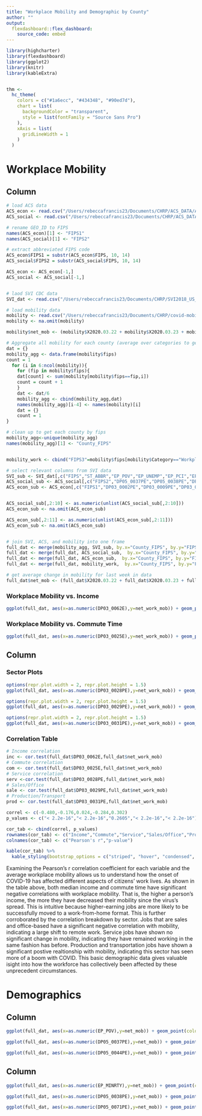 ```yaml
---
title: "Workplace Mobility and Demographic by County"
author: ""
output: 
  flexdashboard::flex_dashboard:
    source_code: embed
---
```


```r
library(highcharter)
library(flexdashboard)
library(ggplot2)
library(knitr)
library(kableExtra)


thm <- 
  hc_theme(
    colors = c("#1a6ecc", "#434348", "#90ed7d"),
    chart = list(
      backgroundColor = "transparent",
      style = list(fontFamily = "Source Sans Pro")
    ),
    xAxis = list(
      gridLineWidth = 1
    )
  )

```

Workplace Mobility
===================================== 

Column {data-width=500}
-----------------------------------------------------------------------
```r

# load ACS data
ACS_econ <- read.csv("/Users/rebeccafrancis23/Documents/CHRP/ACS_DATA/ACS_ECONOMIC_2018.csv",stringsAsFactors=FALSE)
ACS_social <- read.csv("/Users/rebeccafrancis23/Documents/CHRP/ACS_DATA/ACS_SOCIAL_2018.csv",stringsAsFactors=FALSE)

# rename GEO_ID to FIPS
names(ACS_econ)[1] <- "FIPS1"
names(ACS_social)[1] <- "FIPS2"

# extract abbreviated FIPS code
ACS_econ$FIPS1 = substr(ACS_econ$FIPS, 10, 14)
ACS_social$FIPS2 = substr(ACS_social$FIPS, 10, 14)

ACS_econ <- ACS_econ[-1,]
ACS_social <- ACS_social[-1,]


# laod SVI CDC data
SVI_dat <- read.csv("/Users/rebeccafrancis23/Documents/CHRP/SVI2018_US_COUNTY.csv")

# load mobility data
mobility <- read.csv("/Users/rebeccafrancis23/Documents/CHRP/covid-mobility/data/county-data-wide.csv")
mobility <- na.omit(mobility)

mobility$net_mob <- (mobility$X2020.03.22 + mobility$X2020.03.23 + mobility$X2020.03.24 + mobility$X2020.03.25 + mobility$X2020.03.26 + mobility$X2020.03.27 + mobility$X2020.03.28 + mobility$X2020.03.29)/8

# Aggregate all mobility for each county (average over categories to get net mobility)
dat = {}
mobility_agg <- data.frame(mobility$fips)
count = 1
  for (i in 6:ncol(mobility)){
    for (fip in mobility$fips){
    dat[count] <- sum(mobility[mobility$fips==fip,i])
    count = count + 1
    }
    dat <- dat/6
    mobility_agg <- cbind(mobility_agg,dat)
    names(mobility_agg)[i-4] <- names(mobility)[i]
    dat = {}
    count = 1
}

# clean up to get each county by fips
mobility_agg<-unique(mobility_agg)
names(mobility_agg)[1] <- "County_FIPS"


mobility_work <- cbind("FIPS3"=mobility$fips[mobility$Category=="Workplace"],"net_work_mob"=mobility$net_mob[mobility$Category=="Workplace"])

# select relevant columns from SVI data
SVI_sub <- SVI_dat[,c("FIPS","ST_ABBR","EP_POV","EP_UNEMP","EP_PCI","EP_AGE65","EP_MINRTY","EP_MUNIT")]
ACS_social_sub <- ACS_social[,c("FIPS2","DP05_0037PE","DP05_0038PE","DP05_0039PE","DP05_0044PE","DP05_0052PE","DP05_0057PE","DP05_0071PE","DP05_0002PE","DP05_0003PE")]
ACS_econ_sub <- ACS_econ[,c("FIPS1","DP03_0002PE","DP03_0009PE","DP03_0025E","DP03_0027PE","DP03_0028PE","DP03_0029PE","DP03_0030E","DP03_0031PE","DP03_0062E","DP03_0063E")]


ACS_social_sub[,2:10] <- as.numeric(unlist(ACS_social_sub[,2:10]))
ACS_econ_sub <- na.omit(ACS_econ_sub)

ACS_econ_sub[,2:11] <- as.numeric(unlist(ACS_econ_sub[,2:11]))
ACS_econ_sub <- na.omit(ACS_econ_sub)


# join SVI, ACS, and mobility into one frame
full_dat <- merge(mobility_agg, SVI_sub, by.x="County_FIPS", by.y="FIPS")
full_dat <- merge(full_dat, ACS_social_sub,  by.x="County_FIPS", by.y="FIPS2")
full_dat <- merge(full_dat, ACS_econ_sub,  by.x="County_FIPS", by.y="FIPS1")
full_dat <- merge(full_dat, mobility_work,  by.x="County_FIPS", by.y="FIPS3")

# get average change in mobility for last week in data
full_dat$net_mob <- (full_dat$X2020.03.22 + full_dat$X2020.03.23 + full_dat$X2020.03.24 + full_dat$X2020.03.25 + full_dat$X2020.03.26 + full_dat$X2020.03.27 + full_dat$X2020.03.28 + full_dat$X2020.03.29)/8


```
### Workplace Mobility vs. Income

```r
ggplot(full_dat, aes(x=as.numeric(DP03_0062E),y=net_work_mob)) + geom_point(color="skyblue2") + geom_smooth(method='lm',color="skyblue4") + xlab("Median Household Income") + ylab("Average Change in Workplace Mobility 3/22-3/29")
```

### Workplace Mobility vs. Commute Time

```r
ggplot(full_dat, aes(x=as.numeric(DP03_0025E),y=net_work_mob)) + geom_point(color="aquamarine3") + geom_smooth(method='lm',color="aquamarine4") + xlab("Mean Commute Time (minutes)") + ylab("Average Change in Workplace Mobility 3/22-3/29")

```

Column {.tabset data-width=500}
-----------------------------------------------------------------------

### Sector Plots 

```r
options(repr.plot.width = 2, repr.plot.height = 1.5)
ggplot(full_dat, aes(x=as.numeric(DP03_0028PE),y=net_work_mob)) + geom_point(color="slateblue3") + geom_smooth(method='lm',color="slateblue4") + ggtitle("Service") + xlab("Percent Service Jobs") + ylab("Average Change in Workplace Mobility 3/22-3/29")

options(repr.plot.width = 2, repr.plot.height = 1.5)
ggplot(full_dat, aes(x=as.numeric(DP03_0029PE),y=net_work_mob)) + geom_point(color="slategray3") + geom_smooth(method='lm',color="slategray4") + ggtitle("Sales/Office") + xlab("Percent Sales/Office Jobs") + ylab("Average Change in Workplace Mobility 3/22-3/29")

options(repr.plot.width = 2, repr.plot.height = 1.5)
ggplot(full_dat, aes(x=as.numeric(DP03_0031PE),y=net_work_mob)) + geom_point(color="darkseagreen3") + geom_smooth(method='lm',color="darkseagreen4") + ggtitle("Production/Transport") + xlab("Percent Production/Transport Jobs") + ylab("Average Change in Workplace Mobility 3/22-3/29")

```

### Correlation Table

```r

# Income correlation
inc <- cor.test(full_dat$DP03_0062E,full_dat$net_work_mob)
# Commute correlation
com <- cor.test(full_dat$DP03_0025E,full_dat$net_work_mob)
# Service correlation
serv <-cor.test(full_dat$DP03_0028PE,full_dat$net_work_mob)
# Sales/Office 
sale <- cor.test(full_dat$DP03_0029PE,full_dat$net_work_mob)
# Production/Transport
prod <- cor.test(full_dat$DP03_0031PE,full_dat$net_work_mob)

correl <- c(-0.480,-0.176,0.024,-0.284,0.302)
p_values <- c("< 2.2e-16","< 2.2e-16","0.2605","< 2.2e-16","< 2.2e-16")

cor_tab <- cbind(correl, p_values)
rownames(cor_tab) <- c("Income","Commute","Service","Sales/Office","Production/Transport")
colnames(cor_tab) <- c("Pearson's r","p-value")

kable(cor_tab) %>%
  kable_styling(bootstrap_options = c("striped", "hover", "condensed", "responsive"))

```

Examining the Pearson's r correlation coefficient for each variable and the average workplace mobility allows us to understand how the onset of COVID-19 has affected different aspects of citizens' work lives. As shown in the table above, both median income and commute time have significant negative correlations with workplace mobility. That is, the higher a person's income, the more they have decreased their mobility since the virus's spread. This is intuitive because higher-earning jobs are more likely to be successfully moved to a work-from-home format. This is further corroborated by the correlation breakdown by sector. Jobs that are sales and office-based have a significant negative correlation with mobility, indicating a large shift to remote work. Service jobs have shown no significant change in mobility, indicating they have remained working in the same fashion has before. Production and transportation jobs have shown a significant postive realtionship with mobility, indicating this sector has seen more of a boom with COVID. This basic demographic data gives valuable isight into how the workforce has collectively been affected by these unprecedent circumstances. 

Demographics
===================================== 

Column {data-width=500}
-----------------------------------------------------------------------
```r
ggplot(full_dat, aes(x=as.numeric(EP_POV),y=net_mob)) + geom_point(color="goldenrod2") + geom_smooth(method='lm',color="goldenrod4") + ggtitle("Persons Below Poverty Estimate") + xlab("Percent Below Poverty Line") + ylab("Average Change in Mobility 3/22-3/29")
```

```r
ggplot(full_dat, aes(x=as.numeric(DP05_0037PE),y=net_mob)) + geom_point(color="darkorange2") + geom_smooth(method='lm',color="darkorange4") + ggtitle("White Mobility") + xlab("Percent White") + ylab("Average Change in Mobility 3/22-3/29")
```

```r
ggplot(full_dat, aes(x=as.numeric(DP05_0044PE),y=net_mob)) + geom_point(color="tomato3") + geom_smooth(method='lm',color="tomato4") + ggtitle("Asian Mobility") + xlab("Percent Asian") + ylab("Average Change in Mobility 3/22-3/29")
```

Column {data-width=500}
-----------------------------------------------------------------------
```r
ggplot(full_dat, aes(x=as.numeric(EP_MINRTY),y=net_mob)) + geom_point(color="lightpink2") + geom_smooth(method='lm',color="lightpink4") + ggtitle("Minority Mobility") + xlab("Percent Minority") + ylab("Average Change in Mobility 3/22-3/29")
```

```r
ggplot(full_dat, aes(x=as.numeric(DP05_0038PE),y=net_mob)) + geom_point(color="lightsalmon2") + geom_smooth(method='lm',color="lightsalmon4") + ggtitle("African-American Mobility") + xlab("Percent African-American") + ylab("Average Change in Mobility 3/22-3/29")
```

```r
ggplot(full_dat, aes(x=as.numeric(DP05_0071PE),y=net_mob)) + geom_point(color="indianred2") + geom_smooth(method='lm',color="indianred4") + ggtitle("Hispanic/Latino Mobility") + xlab("Percent Hispanic/Latino") + ylab("Average Change in Mobility 3/22-3/29")
```